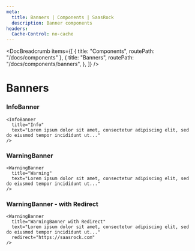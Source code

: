 ```yaml
---
meta:
  title: Banners | Components | SaasRock
  description: Banner components
headers:
  Cache-Control: no-cache
---
```



<DocBreadcrumb
  items={[
    { title: "Components", routePath: "/docs/components" },
    {
      title: "Banners",
      routePath: "/docs/components/banners",
    },
  ]}
/>

# Banners


### InfoBanner

<InfoBanner
  title="Info"
  text="Lorem ipsum dolor sit amet, consectetur adipiscing elit, sed do eiusmod tempor incididunt ut..."
/>

```tsx
<InfoBanner
  title="Info"
  text="Lorem ipsum dolor sit amet, consectetur adipiscing elit, sed do eiusmod tempor incididunt ut..."
/>
```

### WarningBanner

<WarningBanner
  title="Warning"
  text="Lorem ipsum dolor sit amet, consectetur adipiscing elit, sed do eiusmod tempor incididunt ut..."
/>

```tsx
<WarningBanner
  title="Warning"
  text="Lorem ipsum dolor sit amet, consectetur adipiscing elit, sed do eiusmod tempor incididunt ut..."
/>
```

### WarningBanner - with Redirect

<WarningBanner
  title="WarningBanner with Redirect"
  text="Lorem ipsum dolor sit amet, consectetur adipiscing elit, sed do eiusmod tempor incididunt ut..."
  redirect="https://saasrock.com"
/>

```tsx
<WarningBanner
  title="WarningBanner with Redirect"
  text="Lorem ipsum dolor sit amet, consectetur adipiscing elit, sed do eiusmod tempor incididunt ut..."
  redirect="https://saasrock.com"
/>
```
